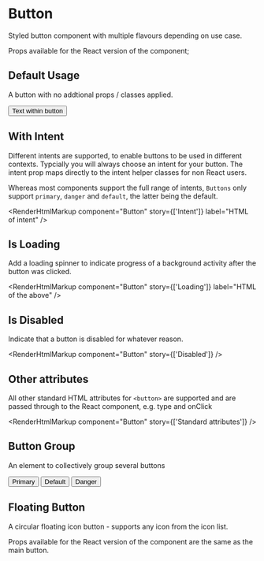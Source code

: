 
<Meta title="Button" component={Button} />

# Button

Styled button component with multiple flavours depending on use case.

Props available for the React version of the component;

<ArgsTable of={Button} />

## Default Usage

A button with no addtional props / classes applied.

<Canvas>
  <Story name="Default Usage">
    <Button>Text within button</Button>
  </Story>
</Canvas>

<RenderHtmlMarkup component="Button" story="Default Usage" />

## With Intent

Different intents are supported, to enable buttons to be used in different contexts. Typcially you will always choose an intent for your button. The intent prop maps directly to the intent helper classes for non React users.

Whereas most components support the full range of intents, `Buttons` only support `primary`, `danger` and `default`, the latter being the default.

<Canvas>
  <Story
    name="Intent"
    args={{
      intent: 'primary',
      children: 'Button Text',
    }}
  />
</Canvas>

<RenderHtmlMarkup component="Button" story={['Intent']} label="HTML of intent" />

## Is Loading

Add a loading spinner to indicate progress of a background activity after the button was clicked.

<Canvas>
  <Story
    name="Loading"
    args={{
      loading: true,
      children: 'Button Text',
    }}
  />
</Canvas>

<RenderHtmlMarkup component="Button" story={['Loading']} label="HTML of the above" />

## Is Disabled

Indicate that a button is disabled for whatever reason.

<Canvas>
  <Story
    name="Disabled"
    args={{
      disabled: true,
      children: 'Button Text',
    }}
  />
</Canvas>

<RenderHtmlMarkup component="Button" story={['Disabled']} />

## Other attributes

All other standard HTML attributes for `<button>` are supported and are passed through to the React component, e.g. type and onClick

<Canvas>
  <Story
    name="Standard attributes"
    args={{
      onClick: action('Button was clicked'),
      type: 'submit',
      children: 'Button Text',
    }}
  />
</Canvas>

<RenderHtmlMarkup component="Button" story={['Standard attributes']} />

## Button Group

An element to collectively group several buttons

<Canvas>
  <Story name="Button Group">
    <ButtonGroup>
      <Button intent="primary">Primary</Button>
      <Button intent="neutral">Default</Button>
      <Button intent="danger">Danger</Button>
    </ButtonGroup>
  </Story>
</Canvas>

<RenderHtmlMarkup component="Button" story="Button Group" />

## Floating Button

A circular floating icon button - supports any icon from the icon list.

Props available for the React version of the component are the same as the main button.

<Canvas>
  <Story name="Floating Button" component={FloatingButton}>
    <FloatingButton intent="primary" icon="addSystem" />
    <FloatingButton intent="neutral" icon="addSystem" />
    <FloatingButton intent="danger" icon="addSystem" />
  </Story>
</Canvas>

<RenderHtmlMarkup component="Button" story="Floating Button" />
